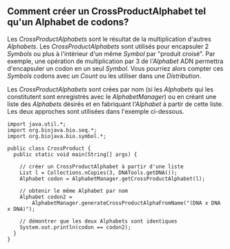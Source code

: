 == Comment cr&eacute;er un CrossProductAlphabet tel qu'un Alphabet de codons? ==

Les ''CrossProductAlphabets'' sont le résultat de la multiplication d'autres ''Alphabets''. Les ''CrossProductAlphabets'' sont utilisés pour encapsuler 2 ''Symbols'' ou plus à l'intérieur d'un même ''Symbol'' par "produit croisé". Par exemple, une opération de multiplication par 3 de l'''Alphabet'' ADN permettra d'encapsuler un codon en un seul ''Symbol''. Vous pourriez alors compter ces ''Symbols'' codons avec un ''Count'' ou les utiliser dans une ''Distribution''.

Les ''CrossProductAlphabets'' sont crées par nom (si les ''Alphabets'' qui les constitutent sont enregistrés avec le ''AlphabetManager'') ou en créant une liste des ''Alphabets'' désirés et en fabriquant l'''Alphabet'' à partir de cette liste. Les deux approches sont utilisées dans l'exemple ci-dessous.

<pre>
import java.util.*;
import org.biojava.bio.seq.*;
import org.biojava.bio.symbol.*;

public class CrossProduct {
  public static void main(String[] args) {

    // créer un CrossProductAlphabet à partir d'une liste
    List l = Collections.nCopies(3, DNATools.getDNA());
    Alphabet codon = AlphabetManager.getCrossProductAlphabet(l);

    // obtenir le même Alphabet par nom
    Alphabet codon2 =
        AlphabetManager.generateCrossProductAlphaFromName("(DNA x DNA x DNA)");

    // démontrer que les deux Alphabets sont identiques
    System.out.println(codon == codon2);
  }
}
</pre>